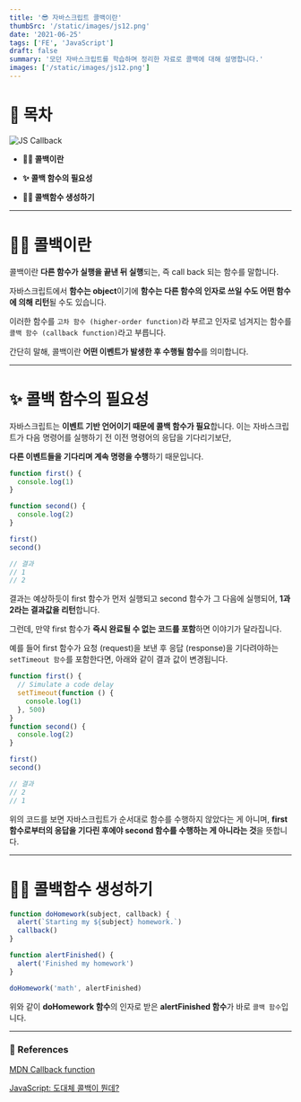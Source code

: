 ```yaml
---
title: '😎 자바스크립트 콜백이란'
thumbSrc: '/static/images/js12.png'
date: '2021-06-25'
tags: ['FE', 'JavaScript']
draft: false
summary: '모던 자바스크립트를 학습하며 정리한 자료로 콜백에 대해 설명합니다.'
images: ['/static/images/js12.png']
---
```


# 📌 목차

![JS Callback](/static/images/js12.png)

- **💁🏻 콜백이란**

- **✨ 콜백 함수의 필요성**

- **👷🏻 콜백함수 생성하기**

---

# 💁🏻 콜백이란

콜백이란 **다른 함수가 실행을 끝낸 뒤 실행**되는, 즉 call back 되는 함수를 말합니다.

자바스크립트에서 **함수는 object**이기에 **함수는 다른 함수의 인자로 쓰일 수도 어떤 함수에 의해 리턴**될 수도 있습니다.

이러한 함수를 `고차 함수 (higher-order function)`라 부르고 인자로 넘겨지는 함수를 `콜백 함수 (callback function)`라고 부릅니다.

간단히 말해, 콜백이란 **어떤 이벤트가 발생한 후 수행될 함수**를 의미합니다.

---

# ✨ 콜백 함수의 필요성

자바스크립트는 **이벤트 기반 언어이기 때문에 콜백 함수가 필요**합니다. 이는 자바스크립트가 다음 명령어를 실행하기 전 이전 명령어의 응답을 기다리기보단,

**다른 이벤트들을 기다리며 계속 명령을 수행**하기 때문입니다.

```javascript
function first() {
  console.log(1)
}

function second() {
  console.log(2)
}

first()
second()

// 결과
// 1
// 2
```

결과는 예상하듯이 first 함수가 먼저 실행되고 second 함수가 그 다음에 실행되어, **1과 2라는 결과값을 리턴**합니다.

그런데, 만약 first 함수가 **즉시 완료될 수 없는 코드를 포함**하면 이야기가 달라집니다.

예를 들어 first 함수가 요청 (request)을 보낸 후 응답 (response)을 기다려야하는 `setTimeout 함수`를 포함한다면, 아래와 같이 결과 값이 변경됩니다.

```javascript
function first() {
  // Simulate a code delay
  setTimeout(function () {
    console.log(1)
  }, 500)
}
function second() {
  console.log(2)
}

first()
second()

// 결과
// 2
// 1
```

위의 코드를 보면 자바스크립트가 순서대로 함수를 수행하지 않았다는 게 아니며, **first 함수로부터의 응답을 기다린 후에야 second 함수를 수행하는 게 아니라는 것**을 뜻합니다.

---

# 👷🏻 콜백함수 생성하기

```javascript
function doHomework(subject, callback) {
  alert(`Starting my ${subject} homework.`)
  callback()
}

function alertFinished() {
  alert('Finished my homework')
}

doHomework('math', alertFinished)
```

위와 같이 **doHomework 함수**의 인자로 받은 **alertFinished 함수**가 바로 `콜백 함수`입니다.

---

### 🔗 References

[MDN Callback function](https://developer.mozilla.org/en-US/docs/Glossary/Callback_function)

[JavaScript: 도대체 콜백이 뭔데?](https://medium.com/@oasis9217/%EB%B2%88%EC%97%AD-javascript-%EB%8F%84%EB%8C%80%EC%B2%B4-%EC%BD%9C%EB%B0%B1%EC%9D%B4-%EB%AD%94%EB%8D%B0-65bb82556c56)
